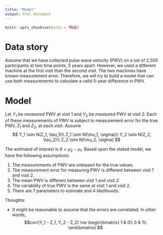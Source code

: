 ```yaml
---
title: "Model"
output: html_document
---
```


```r
knitr::opts_chunk$set(echo = TRUE)
```

# Data story

Assume that we have collected pulse wave velocity (PWV) on a set of 2,500 participants at two time points, 5 years apart. However, we used a different machine at the first visit than the second visit. The two machines have known measurement error. Therefore, we will try to build a model that can use both measurements to calculate a valid 5-year difference in PWV.

# Model

Let $Y_1$ be *measured* PWV at visit 1 and $Y_2$ be measured PWV at visit 2. Each of these measurements of PWV is subject to measurement error for the true PWV, $Z_1$ and $Z_2$, at each visit. Assume 
$$
Y_1 \sim N(Z_1, \tau_1)\\
Z_1 \sim N(\mu_1, \sigma)\\
Y_2 \sim N(Z_2, \tau_2)\\
Z_2 \sim N(\mu_2, \sigma)
$$

The estimand of interest is $\theta = \mu_2 - \mu_1$. Based upon the stated model, we have the following assumptions:

1. The measurements of PWV are unbiased for the true values.
2. The measurement error for measuring PWV is different between visit 1 and visit 2.
3. The mean PWV is different between visit 1 and visit 2
4. The variability of true PWV is the same at visit 1 and visit 2.
5. There are 7 parameters to estimate and 4 likelihoods.

Thoughts:

* It might be reasonable to assume that the errors are correlated. In other words, $$corr(Y_1 - Z_1, Y_2 - Z_2) \ne 
\begin{bmatrix}
1 & 0\\
0 & 1\\
\end{bmatrix}
$$